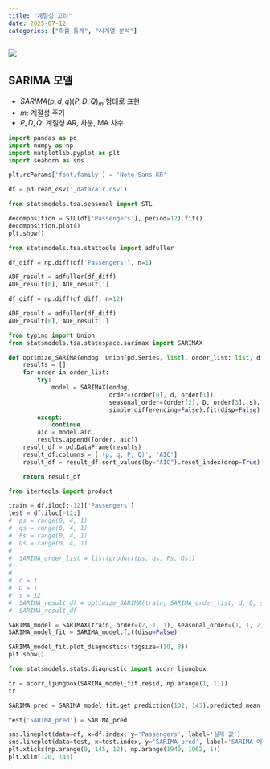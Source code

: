 ```yaml
---
title: "계절성 고려"
date: 2025-07-12
categories: ["확률 통계", "시계열 분석"]
---
```


![](/img/stat-thumb.jpg){.post-thumbnail}

## SARIMA 모델

- $SARIMA(p, d, q)(P, D, Q)_m$ 형태로 표현
- $m$: 계절성 주기
- $P, D, Q$: 계절성 AR, 차분, MA 차수

```python
import pandas as pd
import numpy as np
import matplotlib.pyplot as plt
import seaborn as sns

plt.rcParams['font.family'] = 'Noto Sans KR'

df = pd.read_csv('_data/air.csv')
```

```python
from statsmodels.tsa.seasonal import STL

decomposition = STL(df['Passengers'], period=12).fit()
decomposition.plot()
plt.show()
```

```python
from statsmodels.tsa.stattools import adfuller

df_diff = np.diff(df['Passengers'], n=1)

ADF_result = adfuller(df_diff)
ADF_result[0], ADF_result[1]
```

```python
df_diff = np.diff(df_diff, n=12)

ADF_result = adfuller(df_diff)
ADF_result[0], ADF_result[1]
```

```python
from typing import Union
from statsmodels.tsa.statespace.sarimax import SARIMAX

def optimize_SARIMA(endog: Union[pd.Series, list], order_list: list, d: int, D: int, s: int) -> pd.DataFrame:
    results = []
    for order in order_list:
        try:
            model = SARIMAX(endog, 
                            order=(order[0], d, order[1]), 
                            seasonal_order=(order[2], D, order[3], s),
                            simple_differencing=False).fit(disp=False)
        except:
            continue
        aic = model.aic
        results.append([order, aic])
    result_df = pd.DataFrame(results)
    result_df.columns = ['(p, q, P, Q)', 'AIC']
    result_df = result_df.sort_values(by="AIC").reset_index(drop=True)

    return result_df
```

```python
from itertools import product

train = df.iloc[:-12]['Passengers']
test = df.iloc[-12:]
#  ps = range(0, 4, 1)
#  qs = range(0, 4, 1)
#  Ps = range(0, 4, 1)
#  Qs = range(0, 4, 1)
# 
#  SARIMA_order_list = list(product(ps, qs, Ps, Qs))
# 
# 
#  d = 1
#  D = 1
#  s = 12
#  SARIMA_result_df = optimize_SARIMA(train, SARIMA_order_list, d, D, s)
#  SARIMA_result_df
```

```python
SARIMA_model = SARIMAX(train, order=(2, 1, 1), seasonal_order=(1, 1, 2, 12), simple_differencing=False)
SARIMA_model_fit = SARIMA_model.fit(disp=False)

SARIMA_model_fit.plot_diagnostics(figsize=(10, 8))
plt.show()
```

```python
from statsmodels.stats.diagnostic import acorr_ljungbox

tr = acorr_ljungbox(SARIMA_model_fit.resid, np.arange(1, 11))
tr
```

```python
SARIMA_pred = SARIMA_model_fit.get_prediction(132, 143).predicted_mean

test['SARIMA_pred'] = SARIMA_pred

sns.lineplot(data=df, x=df.index, y='Passengers', label='실제 값')
sns.lineplot(data=test, x=test.index, y='SARIMA_pred', label='SARIMA 예측값')
plt.xticks(np.arange(0, 145, 12), np.arange(1949, 1962, 1))
plt.xlim(120, 143)
```
